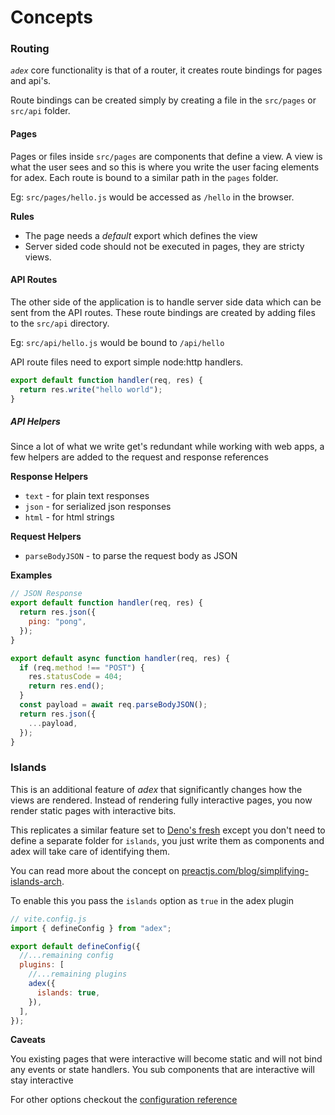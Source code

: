 # Concepts

### Routing

_`adex`_ core functionality is that of a router, it creates route bindings for pages and api's.

Route bindings can be created simply by creating a file in the `src/pages` or `src/api` folder.

#### Pages

Pages or files inside `src/pages` are components that define a view. A view is what the user sees and so this is where you write the user facing elements for adex.
Each route is bound to a similar path in the `pages` folder.

Eg: `src/pages/hello.js` would be accessed as `/hello` in the browser.

**Rules**

- The page needs a _default_ export which defines the view
- Server sided code should not be executed in pages, they are stricty views.

#### API Routes

The other side of the application is to handle server side data which can be sent from the API routes.
These route bindings are created by adding files to the `src/api` directory.

Eg: `src/api/hello.js` would be bound to `/api/hello`

API route files need to export simple node:http handlers.

```js
export default function handler(req, res) {
  return res.write("hello world");
}
```

##### API Helpers

Since a lot of what we write get's redundant while working with web apps, a few helpers are added to the request and response references

**Response Helpers**

- `text` - for plain text responses
- `json` - for serialized json responses
- `html` - for html strings

**Request Helpers**

- `parseBodyJSON` - to parse the request body as JSON

**Examples**

```js
// JSON Response
export default function handler(req, res) {
  return res.json({
    ping: "pong",
  });
}
```

```js
export default async function handler(req, res) {
  if (req.method !== "POST") {
    res.statusCode = 404;
    return res.end();
  }
  const payload = await req.parseBodyJSON();
  return res.json({
    ...payload,
  });
}
```

### Islands

This is an additional feature of _adex_ that significantly changes how the views are rendered.
Instead of rendering fully interactive pages, you now render static pages with interactive bits.

This replicates a similar feature set to [Deno's fresh](https://fresh.deno.dev/) except you don't need to define a separate folder for `islands`, you just write them as components and adex
will take care of identifying them.

You can read more about the concept on [preactjs.com/blog/simplifying-islands-arch](https://preactjs.com/blog/simplifying-islands-arch).

To enable this you pass the `islands` option as `true` in the adex plugin

```js
// vite.config.js
import { defineConfig } from "adex";

export default defineConfig({
  //...remaining config
  plugins: [
    //...remaining plugins
    adex({
      islands: true,
    }),
  ],
});
```

**Caveats**

You existing pages that were interactive will become static and will not bind any events or state handlers. You sub
components that are interactive will stay interactive


For other options checkout the [configuration reference](/configuration)